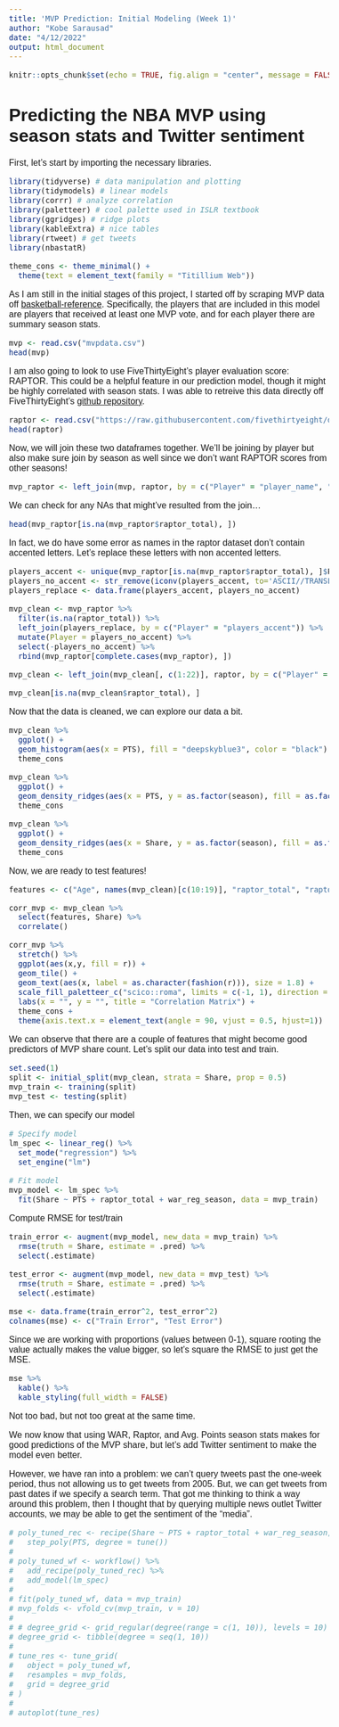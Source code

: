 ```yaml
---
title: 'MVP Prediction: Initial Modeling (Week 1)'
author: "Kobe Sarausad"
date: "4/12/2022"
output: html_document
---
```


<style type="text/css">
  @import url('https://fonts.googleapis.com/css2?family=Mukta:wght@200;400&display=swap');
  body {
  font-family: 'Mukta', sans-serif;
  font-size: 12pt;
  }
</style>


```r
knitr::opts_chunk$set(echo = TRUE, fig.align = "center", message = FALSE)
```

# Predicting the NBA MVP using season stats and Twitter sentiment

First, let's start by importing the necessary libraries.

```r
library(tidyverse) # data manipulation and plotting
library(tidymodels) # linear models
library(corrr) # analyze correlation
library(paletteer) # cool palette used in ISLR textbook
library(ggridges) # ridge plots
library(kableExtra) # nice tables
library(rtweet) # get tweets
library(nbastatR)

theme_cons <- theme_minimal() +
  theme(text = element_text(family = "Titillium Web"))
```

As I am still in the initial stages of this project, I started off by scraping MVP data off [basketball-reference](https://www.basketball-reference.com/). Specifically, the players that are included in this model are players that received at least one MVP vote, and for each player there are summary season stats.

```r
mvp <- read.csv("mvpdata.csv")
head(mvp)
```

I am also going to look to use FiveThirtyEight's player evaluation score: RAPTOR. This could be a helpful feature in our prediction model, though it might be highly correlated with season stats. I was able to retreive this data directly off FiveThirtyEight's [github repository](https://github.com/fivethirtyeight/data/tree/master/nba-raptor).

```r
raptor <- read.csv("https://raw.githubusercontent.com/fivethirtyeight/data/master/nba-raptor/historical_RAPTOR_by_player.csv")
head(raptor)
```

Now, we will join these two dataframes together. We'll be joining by player but also make sure join by season as well since we don't want RAPTOR scores from other seasons!

```r
mvp_raptor <- left_join(mvp, raptor, by = c("Player" = "player_name", "season"))
```

We can check for any NAs that might've resulted from the join...

```r
head(mvp_raptor[is.na(mvp_raptor$raptor_total), ])
```

In fact, we do have some error as names in the raptor dataset don't contain accented letters. Let's replace these letters with non accented letters.

```r
players_accent <- unique(mvp_raptor[is.na(mvp_raptor$raptor_total), ]$Player)
players_no_accent <- str_remove(iconv(players_accent, to='ASCII//TRANSLIT'), "'")
players_replace <- data.frame(players_accent, players_no_accent)

mvp_clean <- mvp_raptor %>% 
  filter(is.na(raptor_total)) %>% 
  left_join(players_replace, by = c("Player" = "players_accent")) %>% 
  mutate(Player = players_no_accent) %>% 
  select(-players_no_accent) %>% 
  rbind(mvp_raptor[complete.cases(mvp_raptor), ])

mvp_clean <- left_join(mvp_clean[, c(1:22)], raptor, by = c("Player" = "player_name", "season"))

mvp_clean[is.na(mvp_clean$raptor_total), ]
```

Now that the data is cleaned, we can explore our data a bit.

```r
mvp_clean %>% 
  ggplot() +
  geom_histogram(aes(x = PTS), fill = "deepskyblue3", color = "black") + 
  theme_cons

mvp_clean %>% 
  ggplot() +
  geom_density_ridges(aes(x = PTS, y = as.factor(season), fill = as.factor(season))) +
  theme_cons

mvp_clean %>% 
  ggplot() +
  geom_density_ridges(aes(x = Share, y = as.factor(season), fill = as.factor(season))) +
  theme_cons
```

Now, we are ready to test features!

```r
features <- c("Age", names(mvp_clean)[c(10:19)], "raptor_total", "raptor_defense", "raptor_offense", "war_reg_season")

corr_mvp <- mvp_clean %>% 
  select(features, Share) %>% 
  correlate()

corr_mvp %>% 
  stretch() %>% 
  ggplot(aes(x,y, fill = r)) +
  geom_tile() +
  geom_text(aes(x, label = as.character(fashion(r))), size = 1.8) +
  scale_fill_paletteer_c("scico::roma", limits = c(-1, 1), direction = -1) +
  labs(x = "", y = "", title = "Correlation Matrix") +
  theme_cons +
  theme(axis.text.x = element_text(angle = 90, vjust = 0.5, hjust=1))
```

We can observe that there are a couple of features that might become good predictors of MVP share count. Let's split our data into test and train.

```r
set.seed(1)
split <- initial_split(mvp_clean, strata = Share, prop = 0.5)
mvp_train <- training(split)
mvp_test <- testing(split)
```

Then, we can specify our model

```r
# Specify model
lm_spec <- linear_reg() %>% 
  set_mode("regression") %>% 
  set_engine("lm")

# Fit model
mvp_model <- lm_spec %>% 
  fit(Share ~ PTS + raptor_total + war_reg_season, data = mvp_train)
```

Compute RMSE for test/train
```r
train_error <- augment(mvp_model, new_data = mvp_train) %>% 
  rmse(truth = Share, estimate = .pred) %>% 
  select(.estimate)

test_error <- augment(mvp_model, new_data = mvp_test) %>% 
  rmse(truth = Share, estimate = .pred) %>% 
  select(.estimate)

mse <- data.frame(train_error^2, test_error^2)
colnames(mse) <- c("Train Error", "Test Error")
```

Since we are working with proportions (values between 0-1), square rooting the value actually makes the value bigger, so let's square the RMSE to just get the MSE.

```r
mse %>% 
  kable() %>% 
  kable_styling(full_width = FALSE)
```

Not too bad, but not too great at the same time.

We now know that using WAR, Raptor, and Avg. Points season stats makes for good predictions of the MVP share, but let's add Twitter sentiment to make the model even better.

However, we have ran into a problem: we can't query tweets past the one-week period, thus not allowing us to get tweets from 2005. But, we can get tweets from past dates if we specify a search term. That got me thinking to think a way around this problem, then I thought that by querying multiple news outlet Twitter accounts, we may be able to get the sentiment of the "media".

```r
# poly_tuned_rec <- recipe(Share ~ PTS + raptor_total + war_reg_season, data = mvp_train) %>% 
#   step_poly(PTS, degree = tune())
# 
# poly_tuned_wf <- workflow() %>% 
#   add_recipe(poly_tuned_rec) %>% 
#   add_model(lm_spec)
# 
# fit(poly_tuned_wf, data = mvp_train)
# mvp_folds <- vfold_cv(mvp_train, v = 10)
# 
# # degree_grid <- grid_regular(degree(range = c(1, 10)), levels = 10)
# degree_grid <- tibble(degree = seq(1, 10))
# 
# tune_res <- tune_grid(
#   object = poly_tuned_wf,
#   resamples = mvp_folds,
#   grid = degree_grid
# )
# 
# autoplot(tune_res)
```